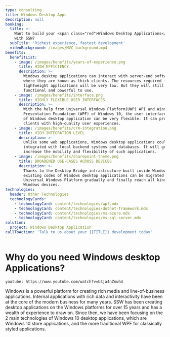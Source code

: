 ```yaml
---
type: consulting
title: Windows Desktop Apps
description: null
booking:
  title: >-
    Want to build your <span class="red">Windows Desktop Applications</span>
    with SSW?
  subTitle: 'Richest experience, fastest development'
  videoBackground: /images/MVC_background.mp4
benefits:
  benefitList:
    - image: /images/benefits/years-of-experience.png
      title: HIGH EFFICIENCY
      description: >-
        Windows desktop applications can interact with server-end software,
        where they are known as thick clients. The resources required for such
        lightweight applications will be very low. But they will still be fully
        functional and powerful to use.
    - image: /images/benefits/interface.png
      title: HIGHLY FLEXIBLE USER INTERFACES
      description: >-
        With the help from Universal Windows Platform(UWP) API and Windows
        Presentation Foundation (WPF) of Windows 10, the user interface designs
        of Windows desktop application can be very flexible. It can provide your
        clients with high-quality user experiences.
    - image: /images/benefits/crm-integration.png
      title: HIGH INTEGRATION LEVEL
      description: >-
        Unlike some web applications, Windows desktop applications could be
        integrated with local backend systems and databases. It will greatly
        increase the mobility and flexibility of such applications.
    - image: /images/benefits/sharepoint-theme.png
      title: BROADENED USE-CASES ACROSS DEVICES
      description: >-
        Thanks to the Desktop Bridge infrastructure built inside Windows 10,
        existing codes of Windows desktop applications can be migrated to
        Universal Windows Platform gradually and finally reach all kinds of
        Windows devices.
technologies:
  header: Other Technologies
  technologyCards:
    - technologyCard: content/technologies/wpf.mdx
    - technologyCard: content/technologies/dotnet-framework.mdx
    - technologyCard: content/technologies/ms-azure.mdx
    - technologyCard: content/technologies/ms-sql-server.mdx
solution:
  project: Windows Desktop Application
callToAction: 'Talk to us about your {{TITLE}} development today'
---
```


# Why do you need **Windows desktop Applications**?

`youtube: https://www.youtube.com/watch?v=U4ja4nZnwh4`

Windows is a powerful platform for creating rich media and line-of-business applications. Internal applications with rich data and interactivity have been at the core of the modern business for many years. SSW has been creating desktop applications on the Windows platforms for over 15 years and has a wealth of experience to draw on. Since then, we have been focusing on the 2 main technologies of Windows 10 desktop applications, which are Windows 10 store applications, and the more traditional WPF for classically styled applications.
